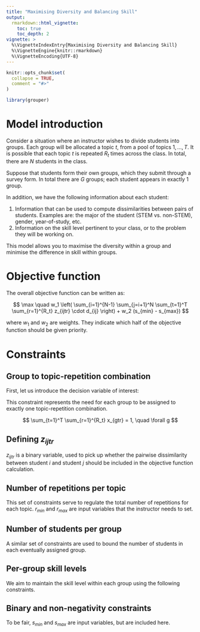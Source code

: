 ```yaml
---
title: "Maximising Diversity and Balancing Skill"
output: 
  rmarkdown::html_vignette:
    toc: true
    toc_depth: 2
vignette: >
  %\VignetteIndexEntry{Maximising Diversity and Balancing Skill}
  %\VignetteEngine{knitr::rmarkdown}
  %\VignetteEncoding{UTF-8}
---
```


```r
knitr::opts_chunk$set(
  collapse = TRUE,
  comment = "#>"
)
```

```r
library(grouper)
```

# Model introduction

Consider a situation where an instructor wishes to divide students into groups.
Each group will be allocated a topic $t$, from a pool of topics $1,\ldots,T$. It
is possible that each topic $t$ is repeated $R_t$ times across the class. In
total, there are $N$ students in the class.

Suppose that students form their own groups, which they submit through a survey
form. In total there are $G$ groups; each student appears in exactly 1 group.

In addition, we have the following information about each student:

1.   Information that can be used to compute dissimilarities between pairs of 
     students. Examples are: the major of the student (STEM vs. non-STEM), gender,
     year-of-study, etc.
2.   Information on the skill level pertinent to your class, or to the problem
     they will be working on.

This model allows you to maximise the diversity within a group and minimise the
difference in skill within groups.

# Objective function

The overall objective function can be written as:

$$
\max \quad w_1 \left( \sum_{i=1}^{N-1} \sum_{j=i+1}^N \sum_{t=1}^T 
                      \sum_{r=1}^{R_t} z_{ijtr} \cdot d_{ij} \right) + 
           w_2 (s_{min} - s_{max})
$$

where $w_1$ and $w_2$ are weights. They indicate which half of the objective 
function should be given priority.

# Constraints 

## Group to topic-repetition combination

First, let us introduce the decision variable of interest:

\begin{equation}
x_{gtr} = \begin{cases}
1 & \text{if group $g$ is assigned to repetition $r$ of topic $t$} \\
0 & \text{otherwise}
\end{cases}
\end{equation}

This constraint represents the need for each group to be assigned to exactly one
topic-repetition combination. 

$$
\sum_{t=1}^T \sum_{r=1}^{R_t} x_{gtr} = 1, \quad \forall g
$$

## Defining $z_{ijtr}$

$z_{ijtr}$ is a binary variable, used to pick up whether the pairwise dissimilarity 
between student $i$ and student $j$ should be included in the objective function
calculation.

\begin{eqnarray}
z_{ijtr} &\le& \sum_{g=1}^G m_{ig} \cdot x_{gtr}, \quad \forall i,j,t,r \\
z_{ijtr} &\le& \sum_{g=1}^G m_{jg} \cdot x_{gtr}, \quad \forall i,j,t,r  \\
z_{ijtr} &\ge& \sum_{g=1}^G m_{ig} \cdot x_{gtr} + \sum_{g=1}^G m_{jg} \cdot x_{gtr} - 1, \quad \forall i,j,t,r 
\end{eqnarray}

## Number of repetitions per topic

This set of constraints serve to regulate the total number of repetitions for 
each topic. $r_{min}$ and $r_{max}$ are input variables that the instructor needs 
to set.

\begin{eqnarray}
a_{tr} &\ge&  x_{gtr},\quad \forall t,r \\
a_{tr} &\le& \sum_{g=1}^G x_{gtr},\quad \forall t,r \\
\sum_{r=1}^{R_t} a_{tr} &\ge& r_{min},\quad \forall t \\
\sum_{r=1}^{R_t} a_{tr} &\le& r_{max},\quad \forall t
\end{eqnarray}

## Number of students per group

A similar set of constraints are used to bound the number of students in each
eventually assigned group.

\begin{eqnarray}
\sum_{i=1}^N \sum_{g=1}^G m_{ig} \cdot x_{gtr} &\ge& a_{tr} \cdot n^{min}_{tr}, \quad \forall t,r \\
\sum_{i=1}^N \sum_{g=1}^G m_{ig} \cdot x_{gtr} &\le& a_{tr} \cdot n^{max}_{tr}, \quad \forall t,r 
\end{eqnarray}

## Per-group skill levels

We aim to maintain the skill level within each group using the following
constraints.

\begin{eqnarray}
\sum_{i=1}^N \sum_{g=1}^G m_{ig} \cdot x_{gtr} \cdot s_i &\ge& s_{min}, \quad \forall t,r \\
\sum_{i=1}^N \sum_{g=1}^G m_{ig} \cdot x_{gtr} \cdot s_i &\le& s_{max}, \quad \forall t,r \\
\end{eqnarray}

## Binary and non-negativity constraints

\begin{eqnarray}
x_{gtr} &\in& \{0,1\} \\
a_{tr} &\in& \{0,1\} \\
s_{min} &\ge& 0 \\
s_{max} &\ge& 0
\end{eqnarray}

To be fair, $s_{min}$ and $s_{max}$ are input variables, but are included here.
